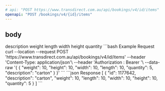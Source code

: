 ```yaml
---
# api: "POST https://www.transdirect.com.au/api/bookings/v4/id/items"
openapi: "POST /bookings/v4/{id}/items"
---
```

## body
<ParamField path="description" type="string">
description
</ParamField>
<ParamField path="weight" type="number">
weight
</ParamField>
<ParamField path="length" type="number">
length
</ParamField>
<ParamField path="width" type="number">
width
</ParamField>
<ParamField path="height" type="number">
height
</ParamField>
<ParamField path="quantity" type="number">
quantity
</ParamField>
<RequestExample>
```bash Example Request
curl --location --request POST 'https://www.transdirect.com.au/api/bookings/v4/id/items'
--header 'Content-Type: application/json'\
--header 'Authorization : Bearer <fec5ae54d239f1bbf23a12010989ba17>'\
--data-raw '{
{
  "weight": 10,
  "height": 10,
  "width": 10,
  "length": 10,
  "quantity": 5,
  "description": "carton"
}
}'
``` 
</RequestExample>   
<ResponseExample>
```json Response
[
  {
    "id": 1177642,
    "description": "carton",
    "weight": 10,
    "length": 10,
    "width": 10,
    "height": 10,
    "quantity": 5
  }
]
```
</ResponseExample>